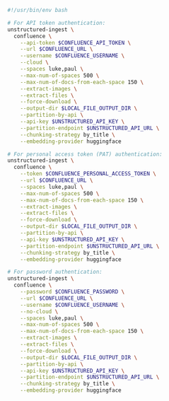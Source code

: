 ```bash CLI
#!/usr/bin/env bash

# For API token authentication:
unstructured-ingest \
  confluence \
    --api-token $CONFLUENCE_API_TOKEN \
    --url $CONFLUENCE_URL \
    --username $CONFLUENCE_USERNAME \
    --cloud \
    --spaces luke,paul \
    --max-num-of-spaces 500 \
    --max-num-of-docs-from-each-space 150 \
    --extract-images \
    --extract-files \
    --force-download \
    --output-dir $LOCAL_FILE_OUTPUT_DIR \
    --partition-by-api \
    --api-key $UNSTRUCTURED_API_KEY \
    --partition-endpoint $UNSTRUCTURED_API_URL \
    --chunking-strategy by_title \
    --embedding-provider huggingface

# For personal access token (PAT) authentication:
unstructured-ingest \
  confluence \
    --token $CONFLUENCE_PERSONAL_ACCESS_TOKEN \
    --url $CONFLUENCE_URL \
    --spaces luke,paul \
    --max-num-of-spaces 500 \
    --max-num-of-docs-from-each-space 150 \
    --extract-images \
    --extract-files \
    --force-download \
    --output-dir $LOCAL_FILE_OUTPUT_DIR \
    --partition-by-api \
    --api-key $UNSTRUCTURED_API_KEY \
    --partition-endpoint $UNSTRUCTURED_API_URL \
    --chunking-strategy by_title \
    --embedding-provider huggingface

# For password authentication:
unstructured-ingest \
  confluence \
    --password $CONFLUENCE_PASSWORD \
    --url $CONFLUENCE_URL \
    --username $CONFLUENCE_USERNAME \
    --no-cloud \
    --spaces luke,paul \
    --max-num-of-spaces 500 \
    --max-num-of-docs-from-each-space 150 \
    --extract-images \
    --extract-files \
    --force-download \
    --output-dir $LOCAL_FILE_OUTPUT_DIR \
    --partition-by-api \
    --api-key $UNSTRUCTURED_API_KEY \
    --partition-endpoint $UNSTRUCTURED_API_URL \
    --chunking-strategy by_title \
    --embedding-provider huggingface
```